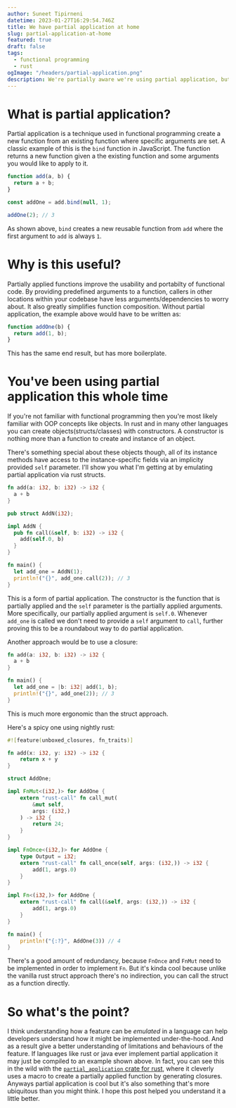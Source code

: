 ```yaml
---
author: Suneet Tipirneni
datetime: 2023-01-27T16:29:54.746Z
title: We have partial application at home
slug: partial-application-at-home
featured: true
draft: false
tags:
  - functional programming
  - rust
ogImage: "/headers/partial-application.png"
description: We're partially aware we're using partial application, but we don't know what it is. In this post I go over what partial application is various ways it can be emulated in rust.
---
```


# What is partial application?

Partial application is a technique used in functional programming create a new function from an existing function where
specific arguments are set. A classic example of this is the `bind` function in JavaScript. The function returns a new function given a
the existing function and some arguments you would like to apply to it.

```js title="add.js"
function add(a, b) {
  return a + b;
}

const addOne = add.bind(null, 1);

addOne(2); // 3
```

As shown above, `bind` creates a new reusable function from `add` where the first argument to `add` is always `1`.

# Why is this useful?

Partially applied functions improve the usability and portabilty of functional code. By providing predefined arguments to a function,
callers in other locations within your codebase have less arguments/dependencies to worry about. It also greatly simplifies function composition.
Without partial application, the example above would have to be written as:

```js title="add.js"
function addOne(b) {
  return add(1, b);
}
```

This has the same end result, but has more boilerplate.

# You've been using partial application this whole time

If you're not familiar with functional programming then you're most likely familiar with OOP concepts like objects. In rust and in
many other languages you can create objects(structs/classes) with constructors. A constructor is nothing more than a function to create
and instance of an object.

There's something special about these objects though, all of its instance methods have access to the instance-specific fields via an
implicity provided `self` parameter. I'll show you what I'm getting at by emulating partial application via rust structs.

```rust title="main.rs"
fn add(a: i32, b: i32) -> i32 {
  a + b
}

pub struct AddN(i32);

impl AddN {
  pub fn call(&self, b: i32) -> i32 {
    add(self.0, b)
  }
}

fn main() {
  let add_one = AddN(1);
  println!("{}", add_one.call(2)); // 3
}

```

This is a form of partial application. The constructor is the function that is partially applied
and the `self` parameter is the partially applied arguments. More specifically, our partially applied argument
is `self.0`. Whenever `add_one` is called we don't need to provide a `self` argument to `call`, further proving
this to be a roundabout way to do partial application.

Another approach would be to use a closure:

```rust title="main.rs"
fn add(a: i32, b: i32) -> i32 {
  a + b
}

fn main() {
  let add_one = |b: i32| add(1, b);
  println!("{}", add_one(2)); // 3
}
```

This is much more ergonomic than the struct approach.

Here's a spicy one using nightly rust:

```rust title="main.rs"
#![feature(unboxed_closures, fn_traits)]

fn add(x: i32, y: i32) -> i32 {
    return x + y
}

struct AddOne;

impl FnMut<(i32,)> for AddOne {
    extern "rust-call" fn call_mut(
        &mut self,
        args: (i32,)
    ) -> i32 {
        return 24;
    }
}

impl FnOnce<(i32,)> for AddOne {
    type Output = i32;
    extern "rust-call" fn call_once(self, args: (i32,)) -> i32 {
        add(1, args.0)
    }
}

impl Fn<(i32,)> for AddOne {
    extern "rust-call" fn call(&self, args: (i32,)) -> i32 {
        add(1, args.0)
    }
}

fn main() {
    println!("{:?}", AddOne(3)) // 4
}
```

There's a good amount of redundancy, because `FnOnce` and `FnMut` need to be implemented in order to implement `Fn`. But it's kinda cool because unlike the vanilla rust
struct approach there's no indirection, you can call the struct as a function directly.

# So what's the point?

I think understanding how a feature can be _emulated_ in a language can help developers understand how it might be implemented under-the-hood.
And as a result give a better understanding of limitations and behaviours of the feature. If languages like rust or java ever implement partial application
it may just be compiled to an example shown above. In fact, you can see this in the wild with the [`partial_application` crate for rust](https://github.com/Emerentius/partial_application/blob/master/src/lib.rs), where it
cleverly uses a macro to create a partially applied function by generating closures. Anyways partial application is cool but it's also something that's more
ubiquitous than you might think. I hope this post helped you understand it a little better.
